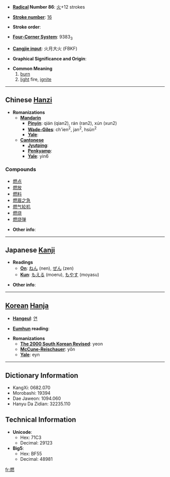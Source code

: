 * '''[[Wiktionary:Chinese radical index| Radical]] Number 86''': [[Wiktionary:Chinese radical index 火|火]]+12 strokes

* '''[[Wiktionary:Chinese total strokes index|Stroke number]]''': [[Wiktionary:Chinese total strokes index 16|16]]

* '''Stroke order''': 

* '''[[Wiktionary:Chinese four corner index|Four-Corner System]]''': 9383<sub>3</sub>

* '''[[Wiktionary:Chinese Cangjie index|Cangjie input]]''': 火月大火 (FBKF)

* '''Graphical Significance and Origin''': 

* '''Common Meaning'''
*# [[burn]]
*# [[light]] fire, [[ignite]]

----

== Chinese [[Hanzi]] ==

* '''Romanizations'''
** '''[[Mandarin]]'''
*** '''[[Pinyin]]''': qián (qian2), rán (ran2), xún (xun2)
*** '''[[Wade-Giles]]''': ch'ien<sup>2</sup>, jan<sup>2</sup>, hsün<sup>2</sup>
*** '''[[Yale]]''': 
** '''[[Cantonese]]'''
*** '''[[Jyutping]]''':
*** '''[[Penkyamp]]''': 
*** '''[[Yale]]''': yin6

===Compounds===
*[[燃点]]
*[[燃放]]
*[[燃料]]
*[[燃眉之急]]
*[[燃气轮机]]
*[[燃烧]]
*[[燃烧弹]]

* '''Other info''': 

----

== Japanese [[Kanji]] ==

* '''Readings'''
** '''[[On]]''': [[ねん]] (nen), [[ぜん]] (zen)
** '''[[Kun]]''': [[もえる]] (moeru), [[もやす]] (moyasu)

* '''Other info''':  

----

== [[Korean]] [[Hanja]] ==

* '''[[Hangeul]]''': [[연]]

* '''[[Eumhun]] reading''': 

* '''Romanizations'''
** '''[[The 2000 South Korean Revised Romanization|The 2000 South Korean Revised]]''': yeon
** '''[[McCune-Reischauer]]''': yŏn
** '''[[Yale]]''': eyn

----

== Dictionary Information ==

* KangXi: 0682.070
* Morobashi: 19394
* Dae Jaweon: 1094.060
* Hanyu Da Zidian: 32235.110

== Technical Information ==

* '''Unicode''':
** Hex: 71C3
** Decimal: 29123
* '''Big5''':
** Hex: BF55
** Decimal: 48981

[[fr:燃]]